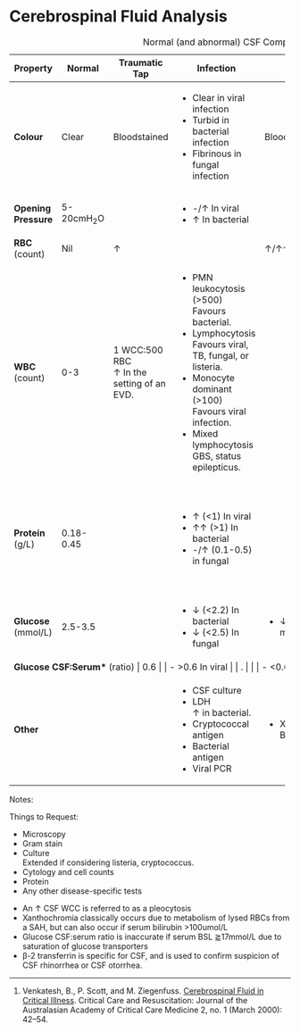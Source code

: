 # Cerebrospinal Fluid Analysis

+---------------------------------+-------------+-----------------------------+-----------------------------------------+---------------------------+----------------------------------------------------------------------+
| Property                        | Normal      | Traumatic Tap               | Infection                               | SAH                       | Other                                                                |
+=================================+=============+=============================+=========================================+===========================+======================================================================+
| **Colour**                      | Clear       | Bloodstained                | - Clear in viral infection              | Bloodstained              |                                                                      |
|                                 |             |                             | - Turbid in bacterial infection         |                           |                                                                      |
|                                 |             |                             | - Fibrinous in fungal infection         |                           |                                                                      |
+---------------------------------+-------------+-----------------------------+-----------------------------------------+---------------------------+----------------------------------------------------------------------+
| **Opening Pressure**            | 5-20cmH~2~O |                             | - -/↑ In viral                          |                           |                                                                      |
|                                 |             |                             | - ↑ In bacterial                        |                           |                                                                      |
+---------------------------------+-------------+-----------------------------+-----------------------------------------+---------------------------+----------------------------------------------------------------------+
| **RBC** (count)                 | Nil         | ↑                           |                                         | ↑/↑↑                      |                                                                      |
+---------------------------------+-------------+-----------------------------+-----------------------------------------+---------------------------+----------------------------------------------------------------------+
| **WBC** (count)                 | 0-3         | 1 WCC:500 RBC\              | - PMN leukocytosis (>500)\              |                           | - Lymphocytosis and monocytosis can also occur in GBS and vasculitis |
|                                 |             | ↑ In the setting of an EVD. | Favours bacterial.                      |                           |                                                                      |
|                                 |             |                             | - Lymphocytosis\                        |                           |                                                                      |
|                                 |             |                             | Favours viral, TB, fungal, or listeria. |                           |                                                                      |
|                                 |             |                             | - Monocyte dominant (>100)\             |                           |                                                                      |
|                                 |             |                             | Favours viral infection.                |                           |                                                                      |
|                                 |             |                             | - Mixed lymphocytosis\monocytosis\      |                           |                                                                      |
|                                 |             |                             | GBS, status epilepticus.                |                           |                                                                      |
+---------------------------------+-------------+-----------------------------+-----------------------------------------+---------------------------+----------------------------------------------------------------------+
| **Protein** (g/L)               | 0.18-0.45   |                             | - ↑ (<1) In viral                       |                           | - ↑ In vasculitis                                                    |
|                                 |             |                             | - ↑↑ (>1) In bacterial                  |                           | - ↑ In sarcoidosis                                                   |
|                                 |             |                             | - -/↑ (0.1-0.5) in fungal               |                           | - ↑ In GBS                                                           |
|                                 |             |                             |                                         |                           | - ↑ In status epilepticus                                            |
|                                 |             |                             |                                         |                           | - Oligoclonal bands in MS                                            |
+---------------------------------+-------------+-----------------------------+-----------------------------------------+---------------------------+----------------------------------------------------------------------+
| **Glucose** (mmol/L)            | 2.5-3.5     |                             | - ↓ (<2.2) In bacterial                 | - ↓ Due to RBC metabolism |                                                                      |
|                                 |             |                             | - ↓ (<2.5) In fungal                    |                           |                                                                      |
+---------------------------------+-------------+-----------------------------+-----------------------------------------+---------------------------+----------------------------------------------------------------------+
| **Glucose CSF:Serum\*** (ratio)\ | 0.6         |                             | - \>0.6 In viral                        |                           |                                                                      |
| .                               |             |                             | - <0.6 In bacterial                     |                           |                                                                      |
+---------------------------------+-------------+-----------------------------+-----------------------------------------+---------------------------+----------------------------------------------------------------------+
|                                 |             |                             | - CSF culture                           | - Xanthochromia*\         |                                                                      |
| **Other**                       |             |                             | - LDH\                                  | Bilirubin in CSF.         |                                                                      |
|                                 |             |                             | ↑ in bacterial.                         |                           |                                                                      |
|                                 |             |                             | - Cryptococcal antigen                  |                           |                                                                      |
|                                 |             |                             | - Bacterial antigen                     |                           |                                                                      |
|                                 |             |                             | - Viral PCR                             |                           |                                                                      |
+---------------------------------+-------------+-----------------------------+-----------------------------------------+---------------------------+----------------------------------------------------------------------+

: Normal (and abnormal) CSF Composition

Notes:

:::column-margin
Things to Request:

* Microscopy
* Gram stain
* Culture\
Extended if considering listeria, cryptococcus.
* Cytology and cell counts
* Protein
* Any other disease-specific tests
:::

* An ↑ CSF WCC is referred to as a pleocytosis
* Xanthochromia classically occurs due to metabolism of lysed RBCs from a SAH, but can also occur if serum bilirubin >100umol/L
* Glucose CSF:serum ratio is inaccurate if serum BSL ⪆17mmol/L due to saturation of glucose transporters
* β-2 transferrin is specific for CSF, and is used to confirm suspicion of CSF rhinorrhea or CSF otorrhea.


---

1. Venkatesh, B., P. Scott, and M. Ziegenfuss. [Cerebrospinal Fluid in Critical Illness](https://pubmed.ncbi.nlm.nih.gov/16597284/). Critical Care and Resuscitation: Journal of the Australasian Academy of Critical Care Medicine 2, no. 1 (March 2000): 42–54.
